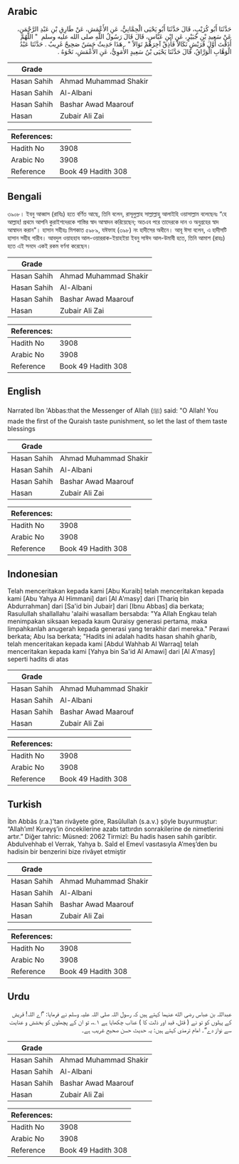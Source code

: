 ## Arabic


<div dir="rtl" lang="ar" style={{fontSize:'larger',backgroundColor:'#f8f9fa',padding:20}}>
حَدَّثَنَا أَبُو كُرَيْبٍ، قَالَ حَدَّثَنَا أَبُو يَحْيَى الْحِمَّانِيُّ، عَنِ الأَعْمَشِ، عَنْ طَارِقِ بْنِ عَبْدِ الرَّحْمَنِ، عَنْ سَعِيدِ بْنِ جُبَيْرٍ، عَنِ ابْنِ عَبَّاسٍ، قَالَ قَالَ رَسُولُ اللَّهِ صلى الله عليه وسلم ‏ "‏ اللَّهُمَّ أَذَقْتَ أَوَّلَ قُرَيْشٍ نَكَالاً فَأَذِقْ آخِرَهُمْ نَوَالاً ‏"‏ ‏.‏ هَذَا حَدِيثٌ حَسَنٌ صَحِيحٌ غَرِيبٌ ‏.‏ حَدَّثَنَا عَبْدُ الْوَهَّابِ الْوَرَّاقُ، قَالَ حَدَّثَنَا يَحْيَى بْنُ سَعِيدٍ الأُمَوِيُّ، عَنِ الأَعْمَشِ، نَحْوَهُ ‏.‏
</div>
<div style={{backgroundColor:'#f8f9fa',padding:20, marginBottom: 10}}><table> <thead> <tr> <th>Grade</th> <th></th> </tr> </thead> <tbody> <tr><td>Hasan Sahih</td><td>Ahmad Muhammad Shakir</td></tr><tr><td>Hasan Sahih</td><td>Al-Albani</td></tr><tr><td>Hasan Sahih</td><td>Bashar Awad Maarouf</td></tr><tr><td>Hasan</td><td>Zubair Ali Zai</td></tr></tbody></table><table> <thead> <tr> <th>References:</th> <th></th> </tr> </thead> <tbody><tr><td>Hadith No</td><td>3908</td></tr><tr><td>Arabic No</td><td>3908</td></tr><tr><td>Reference</td><td>Book 49 Hadith 308</td></tr></tbody></table></div>

## Bengali


<div dir="ltr" lang="bn" style={{fontSize:'larger',backgroundColor:'#f8f9fa',padding:20}}>
৩৯০৮। ইবনু আব্বাস (রাযিঃ) হতে বর্ণিত আছে, তিনি বলেন, রাসূলুল্লাহ সাল্লাল্লাহু আলাইহি ওয়াসাল্লাম বলেছেনঃ “হে আল্লাহ! প্রথমে আপনি কুরাইশদেরকে শাস্তির স্বাদ আস্বাদন করিয়েছেন; অতএব পরে তাদেরকে দান ও অনুগ্রহের স্বাদ আস্বাদন করান"। হাসান সহীহঃ মিশকাত ৫৯৮৯, যঈফাহ (৩৯৮) নং হাদীসের অধীনে। আবূ ঈসা বলেন, এ হাদীসটি হাসান সহীহ গারীব। আবদুল ওয়াহহাব আল-ওয়াররাক-ইয়াহইয়া ইবনু সাঈদ আল-উমাবী হতে, তিনি আমাশ (রাহঃ) হতে এই সনদে একই রকম বর্ণনা করেছেন।
</div>
<div style={{backgroundColor:'#f8f9fa',padding:20, marginBottom: 10}}><table> <thead> <tr> <th>Grade</th> <th></th> </tr> </thead> <tbody> <tr><td>Hasan Sahih</td><td>Ahmad Muhammad Shakir</td></tr><tr><td>Hasan Sahih</td><td>Al-Albani</td></tr><tr><td>Hasan Sahih</td><td>Bashar Awad Maarouf</td></tr><tr><td>Hasan</td><td>Zubair Ali Zai</td></tr></tbody></table><table> <thead> <tr> <th>References:</th> <th></th> </tr> </thead> <tbody><tr><td>Hadith No</td><td>3908</td></tr><tr><td>Arabic No</td><td>3908</td></tr><tr><td>Reference</td><td>Book 49 Hadith 308</td></tr></tbody></table></div>

## English


<div dir="ltr" lang="en" style={{fontSize:'larger',backgroundColor:'#f8f9fa',padding:20}}>
Narrated Ibn 'Abbas:that the Messenger of Allah (ﷺ) said: "O Allah! You made the first of the Quraish taste punishment, so let the last of them taste blessings
</div>
<div style={{backgroundColor:'#f8f9fa',padding:20, marginBottom: 10}}><table> <thead> <tr> <th>Grade</th> <th></th> </tr> </thead> <tbody> <tr><td>Hasan Sahih</td><td>Ahmad Muhammad Shakir</td></tr><tr><td>Hasan Sahih</td><td>Al-Albani</td></tr><tr><td>Hasan Sahih</td><td>Bashar Awad Maarouf</td></tr><tr><td>Hasan</td><td>Zubair Ali Zai</td></tr></tbody></table><table> <thead> <tr> <th>References:</th> <th></th> </tr> </thead> <tbody><tr><td>Hadith No</td><td>3908</td></tr><tr><td>Arabic No</td><td>3908</td></tr><tr><td>Reference</td><td>Book 49 Hadith 308</td></tr></tbody></table></div>

## Indonesian


<div dir="ltr" lang="id" style={{fontSize:'larger',backgroundColor:'#f8f9fa',padding:20}}>
Telah menceritakan kepada kami [Abu Kuraib] telah menceritakan kepada kami [Abu Yahya Al Himmani] dari [Al A'masy] dari [Thariq bin Abdurrahman] dari [Sa'id bin Jubair] dari [Ibnu Abbas] dia berkata; Rasulullah shallallahu 'alaihi wasallam bersabda: "Ya Allah Engkau telah menimpakan siksaan kepada kaum Quraisy generasi pertama, maka limpahkanlah anugerah kepada generasi yang terakhir dari mereka." Perawi berkata; Abu Isa berkata; "Hadits ini adalah hadits hasan shahih gharib, telah menceritakan kepada kami [Abdul Wahhab Al Warraq] telah menceritakan kepada kami [Yahya bin Sa'id Al Amawi] dari [Al A'masy] seperti hadits di atas
</div>
<div style={{backgroundColor:'#f8f9fa',padding:20, marginBottom: 10}}><table> <thead> <tr> <th>Grade</th> <th></th> </tr> </thead> <tbody> <tr><td>Hasan Sahih</td><td>Ahmad Muhammad Shakir</td></tr><tr><td>Hasan Sahih</td><td>Al-Albani</td></tr><tr><td>Hasan Sahih</td><td>Bashar Awad Maarouf</td></tr><tr><td>Hasan</td><td>Zubair Ali Zai</td></tr></tbody></table><table> <thead> <tr> <th>References:</th> <th></th> </tr> </thead> <tbody><tr><td>Hadith No</td><td>3908</td></tr><tr><td>Arabic No</td><td>3908</td></tr><tr><td>Reference</td><td>Book 49 Hadith 308</td></tr></tbody></table></div>

## Turkish


<div dir="ltr" lang="tr" style={{fontSize:'larger',backgroundColor:'#f8f9fa',padding:20}}>
İbn Abbâs (r.a.)’tan rivâyete göre, Rasûlullah (s.a.v.) şöyle buyurmuştur: “Allah’ım! Kureyş’in öncekilerine azabı tattırdın sonrakilerine de nimetlerini artır.” Diğer tahric: Müsned: 2062 Tirmizî: Bu hadis hasen sahih garibtir. Abdulvehhab el Verrak, Yahya b. Saîd el Emevî vasıtasıyla A’meş’den bu hadisin bir benzerini bize rivâyet etmiştir
</div>
<div style={{backgroundColor:'#f8f9fa',padding:20, marginBottom: 10}}><table> <thead> <tr> <th>Grade</th> <th></th> </tr> </thead> <tbody> <tr><td>Hasan Sahih</td><td>Ahmad Muhammad Shakir</td></tr><tr><td>Hasan Sahih</td><td>Al-Albani</td></tr><tr><td>Hasan Sahih</td><td>Bashar Awad Maarouf</td></tr><tr><td>Hasan</td><td>Zubair Ali Zai</td></tr></tbody></table><table> <thead> <tr> <th>References:</th> <th></th> </tr> </thead> <tbody><tr><td>Hadith No</td><td>3908</td></tr><tr><td>Arabic No</td><td>3908</td></tr><tr><td>Reference</td><td>Book 49 Hadith 308</td></tr></tbody></table></div>

## Urdu


<div dir="rtl" lang="ur" style={{fontSize:'larger',backgroundColor:'#f8f9fa',padding:20}}>
عبداللہ بن عباس رضی الله عنہما کہتے ہیں کہ رسول اللہ صلی اللہ علیہ وسلم نے فرمایا: ”اے اللہ! قریش کے پہلوں کو تو نے ( قتل، قید اور ذلت کا ) عذاب چکھایا ہے ۱؎، تو ان کے پچھلوں کو بخشش و عنایت سے نواز دے“۔ امام ترمذی کہتے ہیں: یہ حدیث حسن صحیح غریب ہے۔
</div>
<div style={{backgroundColor:'#f8f9fa',padding:20, marginBottom: 10}}><table> <thead> <tr> <th>Grade</th> <th></th> </tr> </thead> <tbody> <tr><td>Hasan Sahih</td><td>Ahmad Muhammad Shakir</td></tr><tr><td>Hasan Sahih</td><td>Al-Albani</td></tr><tr><td>Hasan Sahih</td><td>Bashar Awad Maarouf</td></tr><tr><td>Hasan</td><td>Zubair Ali Zai</td></tr></tbody></table><table> <thead> <tr> <th>References:</th> <th></th> </tr> </thead> <tbody><tr><td>Hadith No</td><td>3908</td></tr><tr><td>Arabic No</td><td>3908</td></tr><tr><td>Reference</td><td>Book 49 Hadith 308</td></tr></tbody></table></div>